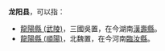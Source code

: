 '''龙阳县'''，可以指：
* [[龍陽縣_(武陵)|龍陽縣 (武陵)]]，三國吳置，在今湖南[[漢壽縣|漢壽縣]]。
* [[龍陽縣_(順陽)|龍陽縣 (順陽)]]，北魏置，在今河南[[臨汝縣|臨汝縣]]。

{{Geodis|L|Cat=三字中国县名消歧义}}